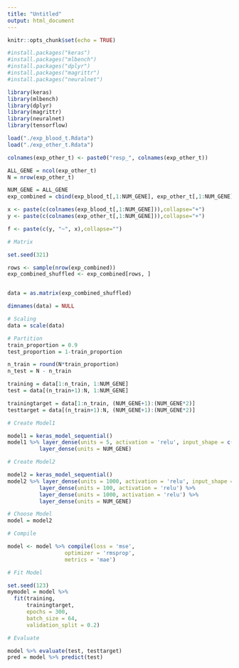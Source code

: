 ```yaml
---
title: "Untitled"
output: html_document
---
```


```r
knitr::opts_chunk$set(echo = TRUE)
```

```r
#install.packages("keras")
#install.packages("mlbench")
#install.packages("dplyr")
#install.packages("magrittr")
#install.packages("neuralnet")

```

```r
library(keras)
library(mlbench)
library(dplyr)
library(magrittr)
library(neuralnet)
library(tensorflow)
```

```r
load("./exp_blood_t.Rdata")
load("./exp_other_t.Rdata")
```

```r
colnames(exp_other_t) <- paste0("resp_", colnames(exp_other_t))
```

```r
ALL_GENE = ncol(exp_other_t)
N = nrow(exp_other_t)
```


```r
NUM_GENE = ALL_GENE
exp_combined = cbind(exp_blood_t[,1:NUM_GENE], exp_other_t[,1:NUM_GENE])
```

```r
x <- paste(c(colnames(exp_blood_t[,1:NUM_GENE])),collapse="+")
y <- paste(c(colnames(exp_other_t[,1:NUM_GENE])),collapse="+")

f <- paste(c(y, "~", x),collapse="")
```





```r
# Matrix

set.seed(321)

rows <- sample(nrow(exp_combined))
exp_combined_shuffled <- exp_combined[rows, ]


data = as.matrix(exp_combined_shuffled)

dimnames(data) = NULL
```

```r
# Scaling
data = scale(data)
```


```r
# Partition
train_proportion = 0.9
test_proportion = 1-train_proportion

n_train = round(N*train_proportion)
n_test = N - n_train

training = data[1:n_train, 1:NUM_GENE]
test = data[(n_train+1):N, 1:NUM_GENE]

trainingtarget = data[1:n_train, (NUM_GENE+1):(NUM_GENE*2)]
testtarget = data[(n_train+1):N, (NUM_GENE+1):(NUM_GENE*2)]

```



```r
# Create Model1

model1 = keras_model_sequential()
model1 %>% layer_dense(units = 5, activation = 'relu', input_shape = c(NUM_GENE)) %>%
          layer_dense(units = NUM_GENE)
```

```r
# Create Model2

model2 = keras_model_sequential()
model2 %>% layer_dense(units = 1000, activation = 'relu', input_shape = c(NUM_GENE)) %>%
          layer_dense(units = 100, activation = 'relu') %>%
          layer_dense(units = 1000, activation = 'relu') %>%
          layer_dense(units = NUM_GENE)
```

```r
# Choose Model
model = model2

```

```r
# Compile

model <- model %>% compile(loss = 'mse',
                  optimizer = 'rmsprop',
                  metrics = 'mae')

```

```r
# Fit Model

set.seed(123)
mymodel = model %>% 
  fit(training,
      trainingtarget,
      epochs = 300,
      batch_size = 64,
      validation_split = 0.2)
```


```r
# Evaluate

model %>% evaluate(test, testtarget)
pred = model %>% predict(test)
```


